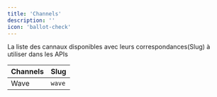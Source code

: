 ```yaml
---
title: 'Channels'
description: ''
icon: 'ballot-check'
---
```


La liste des cannaux disponibles avec leurs correspondances(Slug) à utiliser dans les APIs

| Channels          | Slug             |
| ----------------- | ---------------- |
| Wave              | `wave`           |
